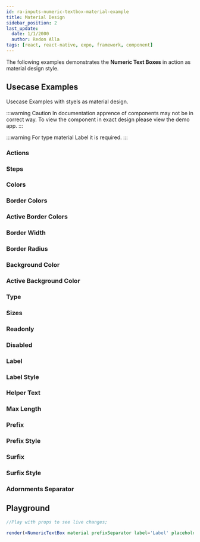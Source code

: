 ```yaml
---
id: ra-inputs-numeric-textbox-material-example
title: Material Design
sidebar_position: 2
last_update:
  date: 1/1/2000
  author: Redon Alla
tags: [react, react-native, expo, framework, component]
---
```


The following examples demonstrates the **Numeric Text Boxes** in action as material design style.

## Usecase Examples

Usecase Examples with styels as material design.

:::warning Caution
In documentation apprence of components may not be in correct way.
To view the component in exact design please view the demo app.
:::

:::warning
For type material Label it is required.
:::



### Actions


<Actions />

### Steps


<Steps />

### Colors


<Colors />

### Border Colors


<BorderColors />

### Active Border Colors


<ActiveBorderColors />

### Border Width


<BorderWidth />

### Border Radius


<BorderRadius />

### Background Color


<BackgroundColor />

### Active Background Color


<ActiveBackgroundColor />

### Type


<Type />

### Sizes


<Sizes />

### Readonly


<Readonly />

### Disabled


<Disabled />


### Label


<Label />

### Label Style


<LabelStyle />

### Helper Text


<HelperText />

### Max Length


<MaxLength />

### Prefix


<Prefix />


### Prefix Style


<PrefixStyle />

### Surfix


<Surfix />

### Surfix Style


<SurfixStyle />

### Adornments Separator


<AdornmentSeparator />

## Playground

```jsx live noInline
//Play with props to see live changes;

render(<NumericTextBox material prefixSeparator label='Label' placeholder='Play with props to see live changes' color='primary' borderColor='crimson' borderWidth='thick' radius='full' size='large' prefix="star"/>);
```
